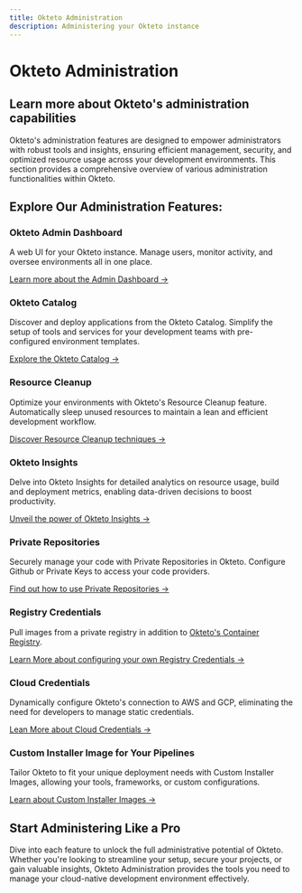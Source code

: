 ```yaml
---
title: Okteto Administration
description: Administering your Okteto instance
---
```


# Okteto Administration

## Learn more about Okteto's administration capabilities

Okteto's administration features are designed to empower administrators with robust tools and insights, ensuring efficient management, security, and optimized resource usage across your development environments. This section provides a comprehensive overview of various administration functionalities within Okteto.


## Explore Our Administration Features:

### Okteto Admin Dashboard
A web UI for your Okteto instance. Manage users, monitor activity, and oversee environments all in one place.

[Learn more about the Admin Dashboard →](admin/dashboard.mdx)

### Okteto Catalog
Discover and deploy applications from the Okteto Catalog. Simplify the setup of tools and services for your development teams with pre-configured environment templates.

[Explore the Okteto Catalog →](admin/catalog.mdx)

### Resource Cleanup
Optimize your environments with Okteto's Resource Cleanup feature. Automatically sleep unused resources to maintain a lean and efficient development workflow.

[Discover Resource Cleanup techniques →](admin/cleanup.mdx)

### Okteto Insights
Delve into Okteto Insights for detailed analytics on resource usage, build and deployment metrics, enabling data-driven decisions to boost productivity.

[Unveil the power of Okteto Insights →](core/okteto-insights.mdx)

### Private Repositories
Securely manage your code with Private Repositories in Okteto. Configure Github or Private Keys to access your code providers.

[Find out how to use Private Repositories →](admin/private-repositories/github.mdx)

### Registry Credentials
Pull images from a private registry in addition to [Okteto's Container Registry](core/container-registry.mdx).

[Learn More about configuring your own Registry Credentials →](admin/registry-credentials/index.mdx)

### Cloud Credentials
Dynamically configure Okteto's connection to AWS and GCP, eliminating the need for developers to manage static credentials.

[Lean More about Cloud Credentials →](admin/cloud-credentials/index.mdx)

### Custom Installer Image for Your Pipelines
Tailor Okteto to fit your unique deployment needs with Custom Installer Images, allowing your tools, frameworks, or custom configurations.

[Learn about Custom Installer Images →](admin/custom-installer-image.mdx)

## Start Administering Like a Pro
Dive into each feature to unlock the full administrative potential of Okteto. Whether you're looking to streamline your setup, secure your projects, or gain valuable insights, Okteto Administration provides the tools you need to manage your cloud-native development environment effectively.